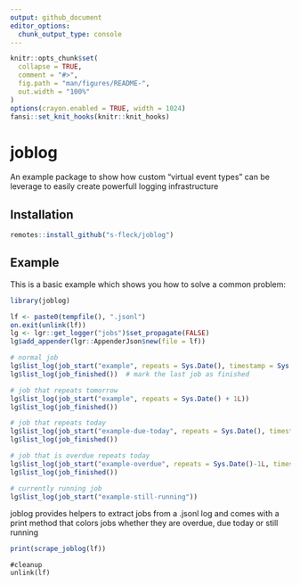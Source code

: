 ```yaml
---
output: github_document
editor_options: 
  chunk_output_type: console
---
```


<!-- README.md is generated from README.Rmd. Please edit that file -->

```r
knitr::opts_chunk$set(
  collapse = TRUE,
  comment = "#>",
  fig.path = "man/figures/README-",
  out.width = "100%"
)
options(crayon.enabled = TRUE, width = 1024)
fansi::set_knit_hooks(knitr::knit_hooks)

```

# joblog

An example package to show how custom "virtual event types" can be leverage
to easily create powerfull logging infrastructure
<!-- badges: start -->
<!-- badges: end -->


## Installation

``` r
remotes::install_github("s-fleck/joblog")
```

## Example

This is a basic example which shows you how to solve a common problem:

```r
library(joblog)

lf <- paste0(tempfile(), ".jsonl")
on.exit(unlink(lf))
lg <- lgr::get_logger("jobs")$set_propagate(FALSE)
lg$add_appender(lgr::AppenderJson$new(file = lf))

# normal job
lg$list_log(job_start("example", repeats = Sys.Date(), timestamp = Sys.Date() - 1L))
lg$list_log(job_finished())  # mark the last job as finished

# job that repeats tomorrow
lg$list_log(job_start("example", repeats = Sys.Date() + 1L))
lg$list_log(job_finished())

# job that repeats today
lg$list_log(job_start("example-due-today", repeats = Sys.Date(), timestamp = as.POSIXct(Sys.Date() - 1L)))
lg$list_log(job_finished())

# job that is overdue repeats today
lg$list_log(job_start("example-overdue", repeats = Sys.Date()-1L, timestamp = as.POSIXct(Sys.Date() - 2L)))
lg$list_log(job_finished())

# currently running job
lg$list_log(job_start("example-still-running"))

```

joblog provides helpers to extract jobs from a .jsonl log and comes with a print
method that colors jobs whether they are overdue, due today or still running

```r
print(scrape_joblog(lf))
```


```
#cleanup
unlink(lf)

```
